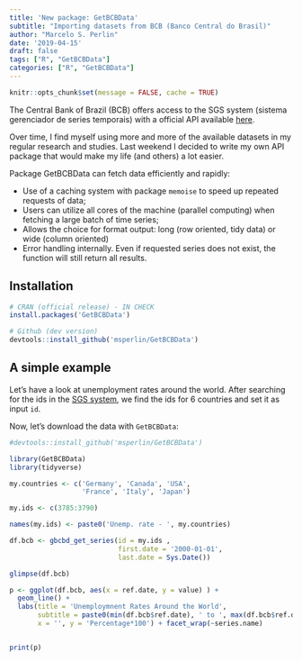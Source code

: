 ```yaml
---
title: 'New package: GetBCBData'
subtitle: "Importing datasets from BCB (Banco Central do Brasil)"
author: "Marcelo S. Perlin"
date: '2019-04-15'
draft: false
tags: ["R", "GetBCBData"]
categories: ["R", "GetBCBData"]
---
```


```r
knitr::opts_chunk$set(message = FALSE, cache = TRUE)
```

The Central Bank of Brazil (BCB) offers access to the SGS system (sistema gerenciador de series temporais) with a official API available [here](http://www.bcb.gov.br/?sgs).

Over time, I find myself using more and more of the available datasets in my regular research and studies. Last weekend I decided to write my own API package that would make my life (and others) a lot easier. 

Package GetBCBData can fetch data efficiently and rapidly: 

- Use of a caching system with package `memoise` to speed up repeated requests of data;
- Users can utilize all cores of the machine (parallel computing) when fetching a large batch of time series;
- Allows the choice for format output: long (row oriented, tidy data) or wide (column oriented)
- Error handling internally. Even if requested series does not exist, the function will still return all results.

## Installation

```r
# CRAN (official release) - IN CHECK
install.packages('GetBCBData')

# Github (dev version)
devtools::install_github('msperlin/GetBCBData')
```


## A simple example

Let's have a look at unemployment rates around the world. After searching for the ids in the [SGS system](http://www.bcb.gov.br/?sgs), we find the ids for 6 countries and set it as input `id`. 

Now, let's download the data with `GetBCBData`:

```r
#devtools::install_github('msperlin/GetBCBData')

library(GetBCBData)
library(tidyverse)

my.countries <- c('Germany', 'Canada', 'USA', 
                  'France', 'Italy', 'Japan')

my.ids <- c(3785:3790)

names(my.ids) <- paste0('Unemp. rate - ', my.countries)

df.bcb <- gbcbd_get_series(id = my.ids ,
                           first.date = '2000-01-01',
                           last.date = Sys.Date())

glimpse(df.bcb)

p <- ggplot(df.bcb, aes(x = ref.date, y = value) ) +
  geom_line() + 
  labs(title = 'Unemploymnent Rates Around the World', 
       subtitle = paste0(min(df.bcb$ref.date), ' to ', max(df.bcb$ref.date)),
       x = '', y = 'Percentage*100') + facet_wrap(~series.name)


print(p)
```



